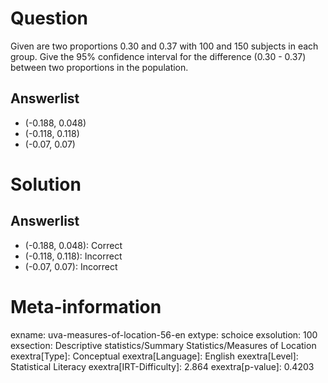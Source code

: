 Question
========

Given are two proportions 0.30 and 0.37 with 100 and 150 subjects in each group. Give the 95% confidence interval for the difference (0.30 - 0.37) between two proportions in the population.

Answerlist
----------

* (-0.188, 0.048)
* (-0.118, 0.118)
* (-0.07, 0.07)

Solution
========

Answerlist
----------

* (-0.188, 0.048): Correct
* (-0.118, 0.118): Incorrect
* (-0.07, 0.07): Incorrect

Meta-information
================
exname: uva-measures-of-location-56-en
extype: schoice
exsolution: 100
exsection: Descriptive statistics/Summary Statistics/Measures of Location
exextra[Type]: Conceptual
exextra[Language]: English
exextra[Level]: Statistical Literacy
exextra[IRT-Difficulty]: 2.864
exextra[p-value]: 0.4203
